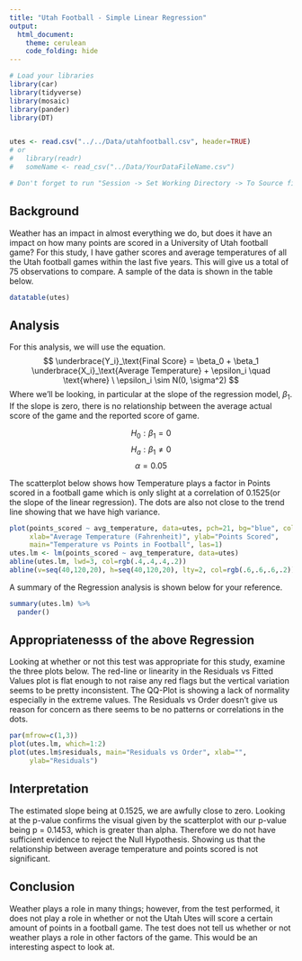```yaml
---
title: "Utah Football - Simple Linear Regression"
output: 
  html_document:
    theme: cerulean
    code_folding: hide
---
```


```r
# Load your libraries
library(car)
library(tidyverse)
library(mosaic)
library(pander)
library(DT)


utes <- read.csv("../../Data/utahfootball.csv", header=TRUE)
# or
#   library(readr)
#   someName <- read_csv("../Data/YourDataFileName.csv")

# Don't forget to run "Session -> Set Working Directory -> To Source file location"

```


<!-- Directions

Come up with a simple linear regression of your own creation. 

* Write the Background and clearly state your question. Then collect data and perform the linear regression analysis in order to answer your question. Use the proper order of first, ask the question, then second, figure out the answer.

* You should collect both the quantitative response variable and the quantitative explanatory variable yourself. This can be data you collect from 
    - the internet (like weather data, Facebook data, or sports data) 
    - your own experiment 
    - your own observational study
* However,     
    - The data should not be a single pre-existing dataset. It must be something that you piece together yourself.

* You need at least $n=3$ $(X,Y)$ pairs to perform the regression. However, your regression will only be useful if you can get around $n=10$ or more observations.

-->


## Background

Weather has an impact in almost everything we do, but does it have an impact on how many points are scored in a University of Utah football game? For this study, I have gather scores and average temperatures of all the Utah football games within the last five years. This will give us a total of 75 observations to compare. A sample of the data is shown in the table below.

```r
datatable(utes)
```

## Analysis

For this analysis, we will use the equation. 
$$
  \underbrace{Y_i}_\text{Final Score} = \beta_0 + \beta_1 \underbrace{X_i}_\text{Average Temperature} + \epsilon_i \quad \text{where} \ \epsilon_i \sim N(0, \sigma^2) 
$$
Where we'll be looking, in particular at the slope of the regression model, $\beta_1$. If the slope is zero, there is no relationship between the average actual score of the game and the reported score of game.

$$
  H_0: \beta_1 = 0
$$
$$
  H_a: \beta_1 \neq 0
$$
$$
  \alpha = 0.05
$$

The scatterplot below shows how Temperature plays a factor in Points scored in a football game which is only slight at a correlation of 0.1525(or the slope of the linear regression). The dots are also not close to the trend line showing that we have high variance. 

```r
plot(points_scored ~ avg_temperature, data=utes, pch=21, bg="blue", col="gray", 
     xlab="Average Temperature (Fahrenheit)", ylab="Points Scored", 
     main="Temperature vs Points in Football", las=1)
utes.lm <- lm(points_scored ~ avg_temperature, data=utes)
abline(utes.lm, lwd=3, col=rgb(.4,.4,.4,.2))
abline(v=seq(40,120,20), h=seq(40,120,20), lty=2, col=rgb(.6,.6,.6,.2))

```

A summary of the Regression analysis is shown below for your reference. 

```r
summary(utes.lm) %>% 
  pander()

```

## Appropriatenesss of the above Regression

Looking at whether or not this test was appropriate for this study, examine the three plots below. The red-line or linearity in the Residuals vs Fitted Values plot is flat enough to not raise any red flags but the vertical variation seems to be pretty inconsistent. The QQ-Plot is showing a lack of normality especially in the extreme values. The Residuals vs Order doesn't give us reason for concern as there seems to be no patterns or correlations in the dots.

```r
par(mfrow=c(1,3))
plot(utes.lm, which=1:2)
plot(utes.lm$residuals, main="Residuals vs Order", xlab="",
     ylab="Residuals")
```

## Interpretation
The estimated slope being at 0.1525, we are awfully close to zero. Looking at the p-value confirms the visual given by the scatterplot with our p-value being p = 0.1453, which is greater than alpha. Therefore we do not have sufficient evidence to reject the Null Hypothesis. Showing us that the relationship between average temperature and points scored is not significant.

## Conclusion

Weather plays a role in many things; however, from the test performed, it does not play a role in whether or not the Utah Utes will score a certain amount of points in a football game. The test does not tell us whether or not weather plays a role in other factors of the game. This would be an interesting aspect to look at. 





























